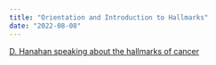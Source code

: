 ```yaml
---
title: "Orientation and Introduction to Hallmarks"
date: "2022-08-08"
---
```



[D. Hanahan speaking about the hallmarks of cancer](https://youtu.be/NWcv1r2cgII)